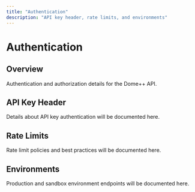 ```yaml
---
title: "Authentication"
description: "API key header, rate limits, and environments"
---
```


# Authentication

## Overview

Authentication and authorization details for the Dome++ API.

## API Key Header

Details about API key authentication will be documented here.

## Rate Limits

Rate limit policies and best practices will be documented here.

## Environments

Production and sandbox environment endpoints will be documented here.

